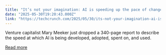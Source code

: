 ```yaml
---
title: "It’s not your imagination: AI is speeding up the pace of change"
date: "2025-05-30T19:20:43.000Z"
link: "https://techcrunch.com/2025/05/30/its-not-your-imagination-ai-is-speeding-up-the-pace-of-change/"
---
```


Venture capitalist Mary Meeker just dropped a 340-page report to describe the speed at which AI is being developed, adopted, spent on, and used.

[Read more](https://techcrunch.com/2025/05/30/its-not-your-imagination-ai-is-speeding-up-the-pace-of-change/)
